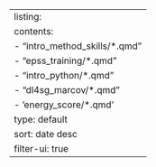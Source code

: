 ---
listing: 
  contents: 
    - "intro_method_skills/*.qmd"
    - "epss_training/*.qmd"
    - "intro_python/*.qmd"
    - "dl4sg_marcov/*.qmd"
    - 'energy_score/*.qmd'
  type: default
  sort: date desc
  filter-ui: true
---